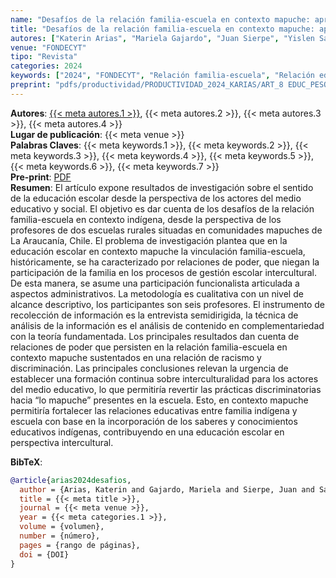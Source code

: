 ```yaml
---
name: "Desafíos de la relación familia-escuela en contexto mapuche: aproximación desde los profesores"
title: "Desafíos de la relación familia-escuela en contexto mapuche: aproximación desde los profesores"
autores: ["Katerin Arias", "Mariela Gajardo", "Juan Sierpe", "Yislen Santini"]
venue: "FONDECYT"
tipo: "Revista"
categories: 2024
keywords: ["2024", "FONDECYT", "Relación familia-escuela", "Relación educativa intercultural", "Educación indígena", "Relaciones de poder", "Contexto indígena"]
preprint: "pdfs/productividad/PRODUCTIVIDAD_2024_KARIAS/ART_8 EDUC_PESQUISA_ARIAS_OTROS_2024_SCOPUS.pdf"
---
```

**Autores**: [{{< meta autores.1 >}}](../members/current/Katerin Arias.qmd), {{< meta autores.2 >}}, {{< meta autores.3 >}}, {{< meta autores.4 >}}    
**Lugar de publicación**: {{< meta venue >}}     
**Palabras Claves**: {{< meta keywords.1 >}}, {{< meta keywords.2 >}}, {{< meta keywords.3 >}}, {{< meta keywords.4 >}}, {{< meta keywords.5 >}}, {{< meta keywords.6 >}}, {{< meta keywords.7 >}}    
**Pre-print**: [PDF](../{{< meta preprint >}})    
**Resumen**: El  artículo  expone  resultados  de  investigación  sobre  el  sentido  de  la  educación  escolar  desde la perspectiva de los actores del medio educativo y social. El objetivo es dar cuenta de los desafíos de la relación familia-escuela en contexto indígena, desde la perspectiva de los profesores de dos escuelas rurales situadas en comunidades mapuches de La Araucanía, Chile. El problema de investigación plantea que en la educación escolar en contexto mapuche la vinculación familia-escuela, históricamente, se ha caracterizado por relaciones de poder, que niegan la participación de la familia en los procesos de gestión escolar intercultural. De esta manera, se asume una participación funcionalista articulada a aspectos administrativos. La metodología es cualitativa con un nivel de alcance descriptivo, los participantes son seis profesores. El instrumento de recolección de información es la entrevista semidirigida, la técnica de análisis de la información es el análisis de contenido en complementariedad con la teoría fundamentada. Los principales resultados dan cuenta de relaciones de poder que persisten en la relación familia-escuela en contexto mapuche sustentados en una relación de racismo y discriminación. Las principales conclusiones relevan la urgencia de establecer una  formación  continua  sobre  interculturalidad  para  los  actores  del  medio  educativo,  lo  que  permitiría  revertir  las  prácticas  discriminatorias  hacia  “lo  mapuche”  presentes  en  la  escuela.  Esto,  en  contexto  mapuche  permitiría  fortalecer  las  relaciones  educativas  entre  familia  indígena  y  escuela  con  base  en  la  incorporación  de  los  saberes  y  conocimientos  educativos indígenas, contribuyendo en una educación escolar en perspectiva intercultural.   


**BibTeX**:
```bibtex
@article{arias2024desafios,
  author = {Arias, Katerin and Gajardo, Mariela and Sierpe, Juan and Santini, Yislen},
  title = {{< meta title >}},
  journal = {{< meta venue >}},
  year = {{< meta categories.1 >}},
  volume = {volumen},
  number = {número},
  pages = {rango de páginas},
  doi = {DOI}
}
```
